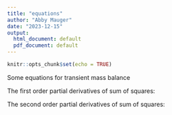 ```yaml
---
title: "equations"
author: "Abby Mauger"
date: "2023-12-15"
output:
  html_document: default
  pdf_document: default
---
```


```r
knitr::opts_chunk$set(echo = TRUE)
```

Some equations for transient mass balance

\begin{align*}
q &= e^{Q\Delta t/V} \\
\hat{C_i} &=\frac{E}{Q}(1-q) + (C_{i-1} - C_R)q + C_R - C_i \\
X_i &= \hat{C_i} - C_i \\
\frac{\partial X_i}{\partial Q} &= -\frac{E}{Q^2}(1-q) + \frac{E}{Q}\frac{\Delta t}{V}q - (C_{i-1}-C_R)q\frac{\Delta t}{V} \\
SS &= \sum_{i=1}^{n} (\hat{C_{i}} - C_{i})^2 

\end{align*}

The first order partial derivatives of sum of squares:


\begin{align*}
\frac{\partial SS}{\partial Q} &= \sum_{i=1}^n 2X_i\frac{\partial X_i}{\partial Q} \\
\frac{\partial SS}{\partial E} &= \sum_{i=1}^n 2X_i\frac{1}{Q}(1-q) \\
\frac{\partial SS}{\partial C_R} &= \sum_{i=1}^n 2X_i(1-q) \\
\end{align*}


The second order partial derivatives of sum of squares:

\begin{align*}
\frac{\partial^2 SS}{\partial Q^2} &= \sum_{i=1}^n 2\left(\frac{\partial X_i}{\partial Q}\right)^2 + 2X_i\left[2\frac{E}{Q^3}(1-q) - 2\frac{E}{Q^2}\frac{\Delta t}{V}q - (\frac{E}{Q} + C_R - C_{i-1})\left(\frac{\Delta t}{V}\right)^2q\right] \\
\frac{\partial^2 SS}{\partial E^2} &= \sum_{i=1}^n 2\left(\frac{1}{Q}(1-q)\right)^2 \\
\frac{\partial^2 SS}{\partial C_R^2} &= \sum_{i=1}^n 2(1-q)^2 \\
\frac{\partial^2 SS}{\partial C_R \partial E} &= \sum_{i=1}^n 2\frac{(1-q)^2}{Q} \\
\frac{\partial^2 SS}{\partial C_R \partial Q} &= \sum_{i=1}^n 2\left[X_i\frac{q \Delta t}{V} + \frac{\partial X_i}{\partial Q}(1-q)\right] \\
\frac{\partial^2 SS}{\partial E \partial Q} &= \sum_{i=1}^n 2\left[X_i\left(\frac{q \Delta t}{V}\frac{1}{Q} - \frac{1-q}{Q^2}\right) + \frac{\partial X_i}{\partial Q}\frac{1-q}{Q}\right] \\
\end{align*}

